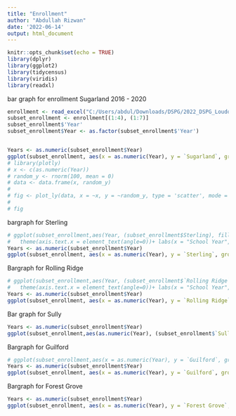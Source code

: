 ```yaml
---
title: "Enrollment"
author: "Abdullah Rizwan"
date: '2022-06-14'
output: html_document
---
```




```r
knitr::opts_chunk$set(echo = TRUE)
library(dplyr)
library(ggplot2)
library(tidycensus)
library(viridis)
library(readxl)
```

bar graph for enrollment Sugarland 2016 - 2020
```r
enrollment <- read_excel("C:/Users/abdul/Downloads/DSPG/2022_DSPG_Loudoun/Shinyapp/data/Enrollment 16-20.xlsx",skip=0,col_names=TRUE)
subset_enrollment <- enrollment[(1:4), (1:7)]
subset_enrollment$'Year'
subset_enrollment$Year <- as.factor(subset_enrollment$'Year')


Years <- as.numeric(subset_enrollment$Year)
ggplot(subset_enrollment, aes(x = as.numeric(Year), y = `Sugarland`, group_by = Years, color = 'Sugarland'), size = 4) + geom_line(size = 2, color = 'skyblue') + geom_point(size = 3, color = 'black')+ scale_x_discrete(limits = subset_enrollment$Year) + theme(legend.position = "none", axis.text.x = element_text(angle=0))+ labs(x = "School Year", y = "Number of Students", caption = " Source : Virginia Department of Education", title = "Total Enrollment of Sugarland Elementary")+ scale_y_continuous(limits = c(500,600))+ theme(panel.background = element_rect(fill = "grey95"))
# library(plotly)
# x <- c(as.numeric(Year))
# random_y <- rnorm(100, mean = 0)
# data <- data.frame(x, random_y)
# 
# fig <- plot_ly(data, x = ~x, y = ~random_y, type = 'scatter', mode = 'lines')
# 
# fig
```
bargraph for Sterling
```r
# ggplot(subset_enrollment,aes(Year, (subset_enrollment$Sterling), fill = Year)) + geom_col(width = 0.25) +
#   theme(axis.text.x = element_text(angle=0))+ labs(x = "School Year", y = "Number of Students", caption = " Source : Virginia Department of Education", title = "Total Enrollment of Sterling Elementary")
Years <- as.numeric(subset_enrollment$Year)
ggplot(subset_enrollment, aes(x = as.numeric(Year), y = `Sterling`, group_by = Years, color = Years)) + geom_line(color = 'skyblue',size = 2) + geom_point(size = 3, color = 'black')+ scale_x_discrete(limits = subset_enrollment$Year) + theme(legend.position = "none", axis.text.x = element_text(angle=0))+ labs(x = "School Year", y = "Number of Students", caption = " Source : Virginia Department of Education", title = "Total Enrollment of Sterling Elementary")+ scale_y_continuous(limits = c(400,600))+ theme(panel.background = element_rect(fill = "grey95"))
```
Bargraph for Rolling Ridge
```r
# ggplot(subset_enrollment,aes(Year, (subset_enrollment$`Rolling Ridge`), fill = Year)) + geom_col(width = 0.25) +
#   theme(axis.text.x = element_text(angle=0))+ labs(x = "School Year", y = "Number of Students", caption = " Source : Virginia Department of Education", title = 'Total Enrollment of Rolling Ridge Elementary')
Years <- as.numeric(subset_enrollment$Year)
ggplot(subset_enrollment, aes(x = as.numeric(Year), y = `Rolling Ridge`, group_by = Years, color = Years)) + geom_line(size = 2, color = 'skyblue') + geom_point(size = 3, color = 'black')+ scale_x_discrete(limits = subset_enrollment$Year) + theme(legend.position = "none", axis.text.x = element_text(angle=0))+ labs(x = "School Year", y = "Number of Students", caption = " Source : Virginia Department of Education", title = "Total Enrollment of Rolling Ridge Elementary")+ scale_y_continuous(limits = c(500,600))+ theme(panel.background = element_rect(fill = "grey95"))
```
Bar graph for Sully
```r
Years <- as.numeric(subset_enrollment$Year)
ggplot(subset_enrollment,aes(as.numeric(Year), (subset_enrollment$`Sully`),group_by=Years,color=Years)) +geom_line(size = 2, color = 'skyblue') + geom_point(size = 3, color = 'black')+ scale_x_discrete(limits = subset_enrollment$Year)+ theme(legend.position = "none") + labs(x = "School Year", y = "Number of Students", caption = " Source : Virginia Department of Education", title = "Total Enrollment of Sully Elementary") + scale_y_continuous(limits = c(300,500))+ theme(panel.background = element_rect(fill = "grey95"))
```

Bargraph for Guilford
```r
    
# ggplot(subset_enrollment,aes(x = as.numeric(Year), y = `Guilford`, group_by = Years, color = Years)) +geom_line() + geom_point() + scale_x_discrete(limits = subset+enrollment$Year) + theme(legend.position "none",axis.text.x = element_text(angle=0))+ labs(x = "School Year", y = "Number of Students", caption = " Source : Virginia Department of Education", title = "Total Enrollment of Guilford Elementary")
Years <- as.numeric(subset_enrollment$Year)
ggplot(subset_enrollment, aes(x = as.numeric(Year), y = `Guilford`, group_by = Years, color = Years)) + geom_line(size = 2, color = 'skyblue') + geom_point(size = 3, color = 'black')+ scale_x_discrete(limits = subset_enrollment$Year) + theme(legend.position = "none", axis.text.x = element_text(angle=0))+ labs(x = "School Year", y = "Number of Students", caption = " Source : Virginia Department of Education", title = "Total Enrollment of Guilford Elementary")+ scale_y_continuous(limits = c(500,600))+ theme(panel.background = element_rect(fill = "grey95"))
```
Bargraph for Forest Grove
```r
Years <- as.numeric(subset_enrollment$Year)
ggplot(subset_enrollment, aes(x = as.numeric(Year), y = `Forest Grove`, group_by = Years, color = Years)) + geom_line(size = 2, color = 'lightblue') + geom_point(size = 3, color = 'black')+ scale_x_discrete(limits = subset_enrollment$Year) + theme(legend.position = "none", axis.text.x = element_text(angle=0))+ labs(x = "School Year", y = "Number of Students", caption = " Source : Virginia Department of Education", title = "Total Enrollment of Forest Grove Elementary")+ scale_y_continuous(limits = c(500,600))+ theme(panel.background = element_rect(fill = "grey95"))
```

